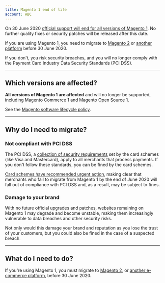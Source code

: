 ```yaml
---
title: Magento 1 end of life
account: ABC
---
```


On 30 June 2020 [official support will end for all versions of Magento 1](https://magento.com/blog/magento-news/supporting-magento-1-through-june-2020). No further quality fixes or security patches will be released after this date.

If you are using Magento 1, you need to migrate to [Magento 2](/integrate/e-commerce-platforms/magento-2) or [another platform](/integrate/e-commerce-platforms) before 30 June 2020.

If you don't, you risk security breaches, and you will no longer comply with the Payment Card Industry Data Security Standards (PCI DSS).

---

## Which versions are affected?

**All versions of Magento 1 are affected** and will no longer be supported, including Magento Commerce 1 and Magento Open Source 1.

See the [Magento software lifecycle policy](https://magento.com/sites/default/files/magento-software-lifecycle-policy.pdf).

---

## Why do I need to migrate?

### Not compliant with PCI DSS

The PCI DSS, a [collection of security requirements](https://www.pcisecuritystandards.org/document_library?category=pcidss&document=pci_dss) set by the card schemes (like Visa and Mastercard), apply to all merchants that process payments. If you don't follow these standards, you can be fined by the card schemes.

[Card schemes have recommended urgent action](https://usa.visa.com/content/dam/VCOM/global/support-legal/documents/acquirer-advisory-magento-migration.pdf), making clear that merchants who fail to migrate from Magento 1 by the end of June 2020 will fall out of compliance with PCI DSS and, as a result, may be subject to fines.

### Damage to your brand

With no future official upgrades and patches, websites remaining on Magento 1 may degrade and become unstable, making them increasingly vulnerable to data breaches and other security risks.

Not only would this damage your brand and reputation as you lose the trust of your customers, but you could also be fined in the case of a suspected breach.

---

## What do I need to do?

If you're using Magento 1, you must migrate to [Magento 2](/integrate/e-commerce-platforms/magento-2), or [another e-commerce platform](/integrate/e-commerce-platforms), before 30 June 2020.